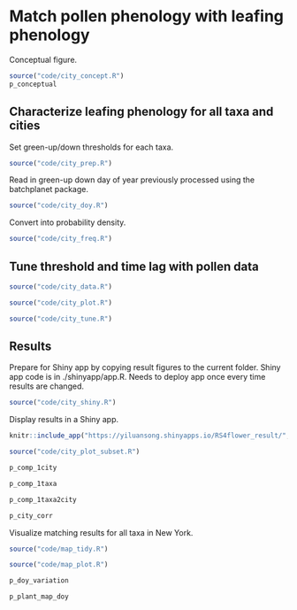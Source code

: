 # Match pollen phenology with leafing phenology
Conceptual figure.
```r
source("code/city_concept.R")
p_conceptual
```

## Characterize leafing phenology for all taxa and cities
Set green-up/down thresholds for each taxa.
```r
source("code/city_prep.R")
```

Read in green-up down day of year previously processed using the batchplanet package.
```r
source("code/city_doy.R")
```

Convert into probability density.
```r
source("code/city_freq.R")
```

## Tune threshold and time lag with pollen data
```r
source("code/city_data.R")
```

```r
source("code/city_plot.R")
```

```r
source("code/city_tune.R")
```

## Results
Prepare for Shiny app by copying result figures to the current folder. Shiny app code is in ./shinyapp/app.R. Needs to deploy app once every time results are changed.
```r
source("code/city_shiny.R")
```

Display results in a Shiny app.
```r
knitr::include_app("https://yiluansong.shinyapps.io/RS4flower_result/", height = "600px")
```

```r
source("code/city_plot_subset.R")
```

```r
p_comp_1city
```

```r
p_comp_1taxa
```

```r
p_comp_1taxa2city
```

```r
p_city_corr
```

Visualize matching results for all taxa in New York.
```r
source("code/map_tidy.R")
```

```r
source("code/map_plot.R")
```

```r
p_doy_variation
```

```r
p_plant_map_doy
```
